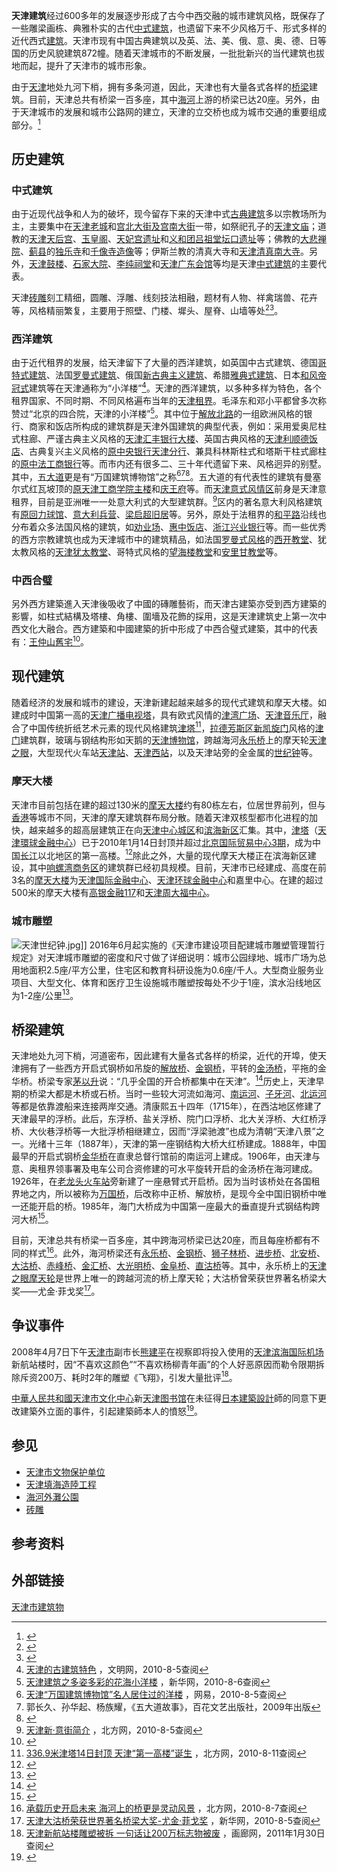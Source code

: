{{天津}}
'''天津建筑'''经过600多年的发展逐步形成了古今中西交融的城市建筑风格，既保存了一些雕梁画栋、典雅朴实的古代[[中式建筑|中式建筑]]，也遗留下来不少风格万千、形式多样的近代西式[[建筑|建筑]]。天津市现有中国古典建筑以及英、法、美、俄、意、奥、德、日等国的历史风貌建筑872幢。随着天津城市的不断发展，一批批新兴的当代建筑也拔地而起，提升了天津市的城市形象。

由于[[天津|天津]]地处九河下梢，拥有多条河道，因此，天津也有大量各式各样的[[桥梁|桥梁]]建筑。目前，天津总共有桥梁一百多座，其中[[海河|海河]]上游的桥梁已达20座。另外，由于天津城市的发展和城市公路网的建立，天津的立交桥也成为城市交通的重要组成部分。<ref>{{Cite web |url=http://news.enorth.com.cn/system/2009/09/18/004205973.shtml |title=承载历史开启未来 海河上的桥更是灵动风景 |accessdate=2016-06-23 |archive-date=2015-02-13 |archive-url=https://web.archive.org/web/20150213081746/http://news.enorth.com.cn/system/2009/09/18/004205973.shtml |dead-url=no }}</ref>
== 历史建筑 ==
{{主|天津市历史风貌建筑列表}}
===中式建筑===
由于近现代战争和人为的破坏，现今留存下来的天津中式[[古典建筑|古典建筑]]多以宗教场所为主，主要集中在[[天津老城|天津老城]]和[[古文化街|宫北大街及宫南大街]]一带，如祭祀孔子的[[天津文庙|天津文庙]]；道教的[[天津天后宫|天津天后宫]]、[[玉皇阁|玉皇阁]]、[[天妃宫遗址|天妃宫遗址]]和[[义和团吕祖堂坛口遗址|义和团吕祖堂坛口遗址]]等；佛教的[[大悲禅院|大悲禅院]]、[[蓟县|蓟县]]的[[独乐寺|独乐寺]]和[[千像寺造像|千像寺造像]]等；伊斯兰教的清真大寺和[[天津清真南大寺|天津清真南大寺]]。另外，[[天津鼓楼|天津鼓楼]]、[[石家大院|石家大院]]、[[李纯祠堂|李纯祠堂]]和[[天津广东会馆|天津广东会馆]]等均是天津[[中式建筑|中式建筑]]的主要代表。

天津[[砖雕|砖雕]]刻工精细，圆雕、浮雕、线刻技法相融，题材有人物、祥禽瑞兽、花卉等，风格精丽繁复，主要用于照壁、门楼、墀头、屋脊、山墙等处<ref>{{cite journal|author1=王強|title=天津磚雕藝術的文化特征|journal=天津大學學報（社會科學版）|date=2009|volume=11|issue=2}}</ref><ref>{{cite journal|author1=于永苓|title=淺議天津磚雕|journal=山西建筑|date=2010|volume=36|issue=25}}</ref>。
{{Gallery
|title=天津中式建筑
|footer=
|width=150
|height=120
|lines=1
|align=center
|File:MazuTemple.jpg| [[天津天后宫|天津天后宫]]
|File:天津文庙.jpg|  [[天津文庙|天津文庙]]
|File:大悲禅院.jpg|[[大悲禅院|大悲禅院]]
|File:玉皇阁.jpg|[[天津玉皇阁|天津玉皇阁]]
}}

===西洋建筑===
{{see also|天津意式風情區}}
由于近代租界的发展，给天津留下了大量的西洋建筑，如英国中古式建筑、德国[[哥特式建筑|哥特式建筑]]、法国[[罗曼式建筑|罗曼式建筑]]、俄国[[新古典主义建筑|新古典主义建筑]]、希腊[[雅典式建筑|雅典式建筑]]、日本[[和风帝冠式|和风帝冠式]]建筑等在天津通称为“小洋楼”<ref>[http://yyf.wenming.cn/tszg/2008-12/10/content_16970.htm 天津的古建筑特色] {{Webarchive|url=https://archive.is/20130424155506/http://yyf.wenming.cn/tszg/2008-12/10/content_16970.htm |date=2013-04-24 }}，文明网，2010-8-5查阅</ref>。天津的西洋建筑，以多种多样为特色，各个租界国家、不同时期、不同风格遍布当年的[[天津租界|天津租界]]。毛泽东和邓小平都曾多次称赞过“北京的四合院，天津的小洋楼”<ref>[http://news.xinhuanet.com/house/2005-01/17/content_2470916.htm 天津建筑之多姿多彩的花海小洋楼] {{Wayback|url=http://news.xinhuanet.com/house/2005-01/17/content_2470916.htm |date=20141010212108 }}，新华网，2010-8-6查阅</ref>。其中位于[[解放北路|解放北路]]的一组欧洲风格的银行、商家和饭店所构成的建筑群是天津外国建筑的典型代表，例如：采用爱奥尼柱式柱廊、严谨古典主义风格的[[天津汇丰银行大楼|天津汇丰银行大楼]]、英国古典风格的[[天津利顺德饭店|天津利顺德饭店]]、古典复兴主义风格的[[中央银行天津分行大楼|原中央银行天津分行]]、兼具科林斯柱式和塔斯干柱式廊柱的[[天津中法工商银行大楼|原中法工商银行]]等。而市内还有很多二、三十年代遗留下来、风格迥异的别墅。其中，[[五大道|五大道]]更是有“万国建筑博物馆”之称<ref>[http://news.163.com/05/0630/10/1NG5U4IQ0001125G.html 天津“万国建筑博物馆”名人居住过的洋楼] {{Wayback|url=http://news.163.com/05/0630/10/1NG5U4IQ0001125G.html |date=20130208201020 }}，网易，2010-8-5查阅</ref><ref>郭长久、孙华起、杨族耀，《五大道故事》，百花文艺出版社，2009年出版</ref><ref>{{cite journal|author1=肖煜|author2=申玉珍|author3=蔡建国|author4=史延兵|title=五大道风貌保护区规划探讨|journal=城市规划和科学发展——2009中国城市规划年会论文集|date=2009|accessdate=2016-06-13}}</ref>。五大道的有代表性的建筑有曼塞尔式红瓦坡顶的[[原天津工商学院主楼|原天津工商学院主楼]]和[[庆王府|庆王府]]等。而[[天津意式风情区|天津意式风情区]]前身是天津意租界，目前是亚洲唯一一处意大利式的大型建筑群。<ref>[http://tjtong.enorth.com.cn/system/2009/10/23/004246876.shtml 天津新·意街简介] {{Wayback|url=http://tjtong.enorth.com.cn/system/2009/10/23/004246876.shtml |date=20110514213232 }}，北方网，2010-8-5查阅</ref>区内的著名意大利风格建筑有[[原回力球馆|原回力球馆]]、[[意大利兵营|意大利兵营]]、[[梁启超旧居|梁启超旧居]]等。另外，原处于法租界的[[和平路_(天津)|和平路]]沿线也分布着众多法国风格的建筑，如[[天津劝业场|劝业场]]、[[天津惠中饭店大楼|惠中饭店]]、[[浙江兴业银行天津分行大楼|浙江兴业银行]]等。而一些优秀的西方宗教建筑也成为天津城市中的建筑精品，如法国[[罗曼式建筑|罗曼式风格]]的[[西开教堂|西开教堂]]、犹太教风格的[[天津犹太教堂|天津犹太教堂]]、哥特式风格的[[望海楼教堂|望海楼教堂]]和[[天津诸圣堂|安里甘教堂]]等。
{{Gallery
|title=天津西洋建筑
|footer=
|width=150
|height=120
|lines=1
|align=center
|File:天津东方汇理银行大楼1.jpg| [[天津东方汇理银行大楼|东方汇理银行大楼]]
|File:天津中法工商银行大楼.jpg|  [[天津中法工商银行大楼|中法工商银行大楼]]
|File:炫彩津门97武德殿.jpg|  原日租界[[武德殿_(天津)|武德殿]]
|File:意大利兵营.jpg | 原意租界[[意大利兵营|兵营]]
}}
===中西合璧===
另外西方建築進入天津後吸收了中國的磚雕藝術，而天津古建築亦受到西方建築的影響，如柱式結構及塔樓、角樓、圍墻及花飾的採用，这是天津建筑史上第一次中西文化大融合。西方建築和中國建築的折中形成了中西合璧式建築，其中的代表有：[[王仲山舊宅|王仲山舊宅]]<ref>{{Cite web |url=http://travel.big5.mangocity.com/tianjin/tianjin-feature.html |title=天津當地特色 |access-date=2016-06-23 |archive-date=2017-01-12 |archive-url=https://web.archive.org/web/20170112201153/http://travel.big5.mangocity.com/tianjin/tianjin-feature.html |dead-url=yes }}</ref>。

== 现代建筑 ==
{{Multiple image
 | align     = right
 | direction = vertical
 | width     = 220
 | image1    = 炫彩津门7津门建筑群夜景.jpg
 | caption1  = 津门建筑群夜景
 | image2    = 远眺响螺湾商务区.jpg
 | caption2  = 建设中的[[天津自贸区|天津自贸区]][[滨海新区中心商务区|中心商务片区]]
}}
随着经济的发展和城市的建设，天津新建起越来越多的现代式建筑和摩天大楼。如建成时中国第一高的[[天津广播电视塔|天津广播电视塔]]，具有欧式风情的[[津湾广场|津湾广场]]、[[天津音乐厅|天津音乐厅]]，融合了中国传统折纸艺术元素的现代风格建筑[[津塔|津塔]]<ref>[http://news.enorth.com.cn/system/2010/01/14/004430933.shtml 336.9米津塔14日封顶 天津“第一高楼”诞生] {{Wayback|url=http://news.enorth.com.cn/system/2010/01/14/004430933.shtml |date=20160818110733 }}，北方网，2010-8-11查阅</ref>，[[拉德芳斯区新凯旋门|拉德芳斯区新凯旋门]]风格的[[津门|津门]]建筑群，玻璃与钢结构形如天鹅的[[天津博物馆|天津博物馆]]，跨越海河[[永乐桥|永乐桥]]上的摩天轮[[天津之眼|天津之眼]]，大型现代火车站[[天津站|天津站]]、[[天津西站|天津西站]]，以及天津站旁的全金属的[[天津世纪钟|世纪钟]]等。
===摩天大楼===
{{main|天津摩天大楼列表}}
天津市目前包括在建的超过130米的[[摩天大楼|摩天大楼]]约有80栋左右，位居世界前列，但与[[香港|香港]]等城市不同，天津的摩天建筑群布局分散。随着天津双核型都市化进程的加快，越来越多的超高层建筑正在向[[天津中心城区|天津中心城区]]和[[滨海新区|滨海新区]]汇集。其中，[[津塔|津塔]]（[[天津環球金融中心|天津環球金融中心]]）已于2010年1月14日封顶并超过[[北京国际贸易中心3期|北京国际贸易中心3期]]，成为中国[[长江|长江]]以北地区的第一高楼。<ref name="盘点天津第一高楼的变迁">{{cite web | url=http://news.enorth.com.cn/system/2012/08/09/009799461.shtml | title=盘点天津第一高楼的变迁:高银金融117大厦597米 | publisher=北方网 | accessdate=2013-08-01 | archive-date=2014-02-21 | archive-url=https://web.archive.org/web/20140221122103/http://news.enorth.com.cn/system/2012/08/09/009799461.shtml | dead-url=no }}</ref>除此之外，大量的现代摩天大楼正在滨海新区建设，其中[[响螺湾商务区|响螺湾商务区]]的建筑群已经初具规模。目前，天津市已经建成、高度在前3名的[[摩天大楼|摩天大楼]]为[[天津国际金融中心|天津国际金融中心]]、[[天津环球金融中心|天津环球金融中心]]和嘉里中心。在建的超过500米的摩天大楼有[[高银金融117|高银金融117]]和[[天津周大福中心|天津周大福中心]]。
{{Gallery
|title=天津高层建筑
|footer=
|width=150
|height=120
|lines=1
|align=center
|File:Goldin Finance 117 under construction (20180210142905).jpg| [[高银金融117|高银金融117]]
|File:Tianjin_TV_Tower_12(small)(2008-08).JPG| [[天津广播电视塔|天津广播电视塔]]
|File:天津新地标津塔津门.jpg|[[天津環球金融中心|天津環球金融中心]]
}}

===城市雕塑===
{{see|天津世紀鐘}}
[[File:天津世纪钟.jpg|thumb]]]]
2016年6月起实施的《天津市建设项目配建城市雕塑管理暂行规定》对天津城市雕塑的密度和尺寸做了详细说明：城市公园绿地、城市广场为总用地面积2.5座/平方公里，住宅区和教育科研设施为0.6座/千人。大型商业服务业项目、大型文化、体育和医疗卫生设施城市雕塑按每处不少于1座，滨水沿线地区为1-2座/公里<ref>{{cite news|author1=王月|title=6月起新规定实施 今后天津城市雕塑数量将增加|url=http://www.tianjinwe.com/tianjin/tjcj/201606/t20160604_1008525.html|accessdate=2016-06-23|agency=天津网|date=2016-06-04|archive-date=2016-08-12|archive-url=https://web.archive.org/web/20160812044552/http://www.tianjinwe.com/tianjin/tjcj/201606/t20160604_1008525.html|dead-url=no}}</ref>。
== 桥梁建筑 ==
{{main|天津桥梁|天津海河桥梁列表}}

天津地处九河下梢，河道密布，因此建有大量各式各样的桥梁，近代的开埠，使天津拥有了一些西方开启式钢桥如吊旋的[[解放桥_(天津)|解放桥]]、[[金钢桥|金钢桥]]，平转的[[金汤桥|金汤桥]]，平拖的金华桥。桥梁专家[[茅以升|茅以升]]说：“几乎全国的开合桥都集中在天津”。<ref>{{cite web | url=http://www.radiotj.com/jiaotong/system/2007/08/06/000085628.shtml | title=会师金汤桥 | publisher=天津广播网 | date=2007-08-06 | accessdate=2012-09-08 | archive-url=https://web.archive.org/web/20120112040753/http://www.radiotj.com/jiaotong/system/2007/08/06/000085628.shtml | archive-date=2012-01-12 | dead-url=yes }}</ref>历史上，天津早期的桥梁大都是木桥或石桥。当时一些较大河流如海河、[[南运河|南运河]]、[[子牙河|子牙河]]、[[北运河|北运河]]等都是依靠渡船来连接两岸交通。清康熙五十四年（1715年），在西沽地区修建了天津最早的浮桥。此后，东浮桥、盐关浮桥、院门口浮桥、北大关浮桥、大红桥浮桥、大伙巷浮桥等一大批浮桥相继建立，因而“浮梁驰渡”也成为清朝“天津八景”之一。光绪十三年（1887年），天津的第一座钢结构大桥大红桥建成。1888年，中国最早的开启式钢桥[[金华桥|金华桥]]在直隶总督行馆前的南运河上建成。1906年，由天津与意、奥租界领事署及电车公司合资修建的可水平旋转开启的金汤桥在海河建成。1926年，在[[天津站|老龙头火车站]]旁新建了一座悬臂式开启桥。因为当时该桥处在各国租界地之内，所以被称为[[万国桥|万国桥]]，后改称中正桥、解放桥，是现今全中国旧钢桥中唯一还能开启的桥。1985年，海门大桥成为中国第一座最大的垂直提升式钢结构跨河大桥<ref>{{cite news|title=天津的桥|url=http://tianjin.enorth.com.cn/system/2005/01/05/000938503.shtml|accessdate=2016-06-22|agency=北方网|date=2010-08-05|deadurl=yes|archiveurl=https://web.archive.org/web/20160813172818/http://tianjin.enorth.com.cn/system/2005/01/05/000938503.shtml|archivedate=2016-08-13}}</ref>。

目前，天津总共有桥梁一百多座，其中跨海河桥梁已达20座，而且每座桥都有不同的样式<ref>[http://news.enorth.com.cn/system/2009/09/18/004205973.shtml 承载历史开启未来 海河上的桥更是灵动风景] {{Wayback|url=http://news.enorth.com.cn/system/2009/09/18/004205973.shtml |date=20150213081746 }}，北方网，2010-8-7查阅</ref>。此外，海河桥梁还有[[永乐桥|永乐桥]]、[[金钢桥|金钢桥]]、[[狮子林桥|狮子林桥]]、[[进步桥|进步桥]]、[[北安桥|北安桥]]、[[大沽桥|大沽桥]]、[[赤峰桥|赤峰桥]]、[[金汇桥|金汇桥]]、[[大光明桥|大光明桥]]、[[金阜桥|金阜桥]]、[[直沽桥|直沽桥]]等。其中，永乐桥上的[[天津之眼|天津之眼]][[摩天轮|摩天轮]]是世界上唯一的跨越河流的桥上摩天轮；大沽桥曾荣获世界著名桥梁大奖——尤金·菲戈奖<ref>[http://tj.xinhuanet.com/misc/2008-09/01/content_14276980.htm 天津大沽桥荣获世界著名桥梁大奖-尤金·菲戈奖] {{Wayback|url=http://tj.xinhuanet.com/misc/2008-09/01/content_14276980.htm |date=20120112142630 }}，新华网，2010-8-5查阅</ref>。
{{Gallery
|title=
|footer=
|width=170
|height=160
|lines=1
|align=center
|File:炫彩津门78李公楼立交桥.jpg|李公楼立交桥
|File:炫彩津门96解放桥.jpg|[[解放桥|解放桥]]夜景
|File:炫彩津门106奉化桥蓝色灯光.jpg|[[奉化桥|奉化桥]]
|File:炫彩津门14天津河北大街立交桥.jpg|[[北营门桥|北营门桥]]
|File:炫彩津门32北安桥.jpg|[[北安桥|北安桥]]
}}
==争议事件==
{{see|天津機場雕塑被拆事件|天津圖書館外立面改造事件}}
2008年4月7日下午[[天津市|天津市]]副市长[[熊建平|熊建平]]在视察即将投入使用的[[天津滨海国际机场|天津滨海国际机场]]新航站楼时，因“不喜欢这颜色”“不喜欢杨柳青年画”的个人好恶原因而勒令限期拆除斥资200万、耗时2年的雕塑《飞翔》，引发大量批评<ref name="hualang">[http://news.hualang.net/jj/2008/07-23/17767.html 天津新航站楼雕塑被拆 一句话让200万标志物被废] {{Wayback|url=http://news.hualang.net/jj/2008/07-23/17767.html |date=20120119042359 }}，画廊网，2011年1月30日查阅</ref>。

[[中華人民共和國|中華人民共和國]][[天津市文化中心|天津市文化中心]]新[[天津图书馆|天津图书馆]]在未征得[[日本|日本]][[建築設計|建築設計]]師{{link-ja|山本理顯|山本理顕}}的同意下更改建築外立面的事件，引起建築師本人的憤怒<ref name="筑龙网不点名报道">{{cite web | url=http://news.zhulong.com/read151206.htm | title=領導改變建築立面 方振寧替建築師喊冤 | publisher=築龍網 | accessdate=2012-01-13 | archive-url=https://web.archive.org/web/20120115205920/http://news.zhulong.com/read151206.htm | archive-date=2012-01-15 | dead-url=yes }}</ref>。

==参见==
{{Commonscat|Bridges in Tianjin}}
*[[天津市文物保护单位|天津市文物保护单位]]
*[[天津填海造陸工程|天津填海造陸工程]]
*[[海河外灘公園|海河外灘公園]]
*[[砖雕|砖雕]]

==参考资料==
{{reflist|2}}
==外部链接==

{{老天津卫}}
{{天津市名人故居}} 
{{天津市文物保护单位}}
{{天津桥隧}}

[[Category:天津市建筑物|]]